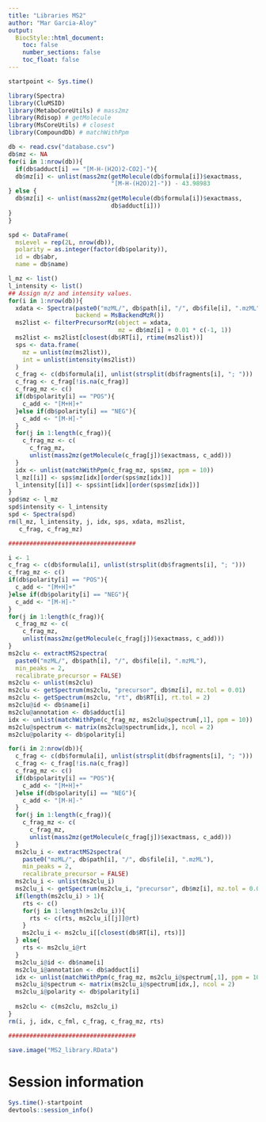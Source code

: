 ```yaml
---
title: "Libraries MS2"
author: "Mar Garcia-Aloy"
output: 
  BiocStyle::html_document:
    toc: false
    number_sections: false
    toc_float: false
---
```


```r
startpoint <- Sys.time()
```

```r
library(Spectra)
library(CluMSID)
library(MetaboCoreUtils) # mass2mz
library(Rdisop) # getMolecule
library(MsCoreUtils) # closest
library(CompoundDb) # matchWithPpm 

db <- read.csv("database.csv")
db$mz <- NA
for(i in 1:nrow(db)){
  if(db$adduct[i] == "[M-H-(H2O)2-CO2]-"){
  db$mz[i] <- unlist(mass2mz(getMolecule(db$formula[i])$exactmass, 
                             "[M-H-(H2O)2]-")) - 43.98983
} else {
  db$mz[i] <- unlist(mass2mz(getMolecule(db$formula[i])$exactmass, 
                             db$adduct[i]))
}
}

spd <- DataFrame(
  msLevel = rep(2L, nrow(db)),
  polarity = as.integer(factor(db$polarity)),
  id = db$abr,
  name = db$name)

l_mz <- list()
l_intensity <- list()
## Assign m/z and intensity values.
for(i in 1:nrow(db)){
  xdata <- Spectra(paste0("mzML/", db$path[i], "/", db$file[i], ".mzML"), 
                   backend = MsBackendMzR())
  ms2list <- filterPrecursorMz(object = xdata, 
                               mz = db$mz[i] + 0.01 * c(-1, 1))
  ms2list <- ms2list[closest(db$RT[i], rtime(ms2list))]
  sps <- data.frame(
    mz = unlist(mz(ms2list)),
    int = unlist(intensity(ms2list))
  )
  c_frag <- c(db$formula[i], unlist(strsplit(db$fragments[i], "; ")))
  c_frag <- c_frag[!is.na(c_frag)]
  c_frag_mz <- c()
  if(db$polarity[i] == "POS"){
    c_add <- "[M+H]+"
  }else if(db$polarity[i] == "NEG"){
    c_add <- "[M-H]-"
  }
  for(j in 1:length(c_frag)){
    c_frag_mz <- c(
      c_frag_mz, 
      unlist(mass2mz(getMolecule(c_frag[j])$exactmass, c_add)))
  }
  idx <- unlist(matchWithPpm(c_frag_mz, sps$mz, ppm = 10))
  l_mz[[i]] <- sps$mz[idx][order(sps$mz[idx])]
  l_intensity[[i]] <- sps$int[idx][order(sps$mz[idx])]
}
spd$mz <- l_mz
spd$intensity <- l_intensity
spd <- Spectra(spd)
rm(l_mz, l_intensity, j, idx, sps, xdata, ms2list,
   c_frag, c_frag_mz)

####################################

i <- 1
c_frag <- c(db$formula[i], unlist(strsplit(db$fragments[i], "; ")))
c_frag_mz <- c()
if(db$polarity[i] == "POS"){
  c_add <- "[M+H]+"
}else if(db$polarity[i] == "NEG"){
  c_add <- "[M-H]-"
}
for(j in 1:length(c_frag)){
  c_frag_mz <- c(
    c_frag_mz, 
    unlist(mass2mz(getMolecule(c_frag[j])$exactmass, c_add)))
}
ms2clu <- extractMS2spectra(
  paste0("mzML/", db$path[i], "/", db$file[i], ".mzML"),
  min_peaks = 2,
  recalibrate_precursor = FALSE)
ms2clu <- unlist(ms2clu)
ms2clu <- getSpectrum(ms2clu, "precursor", db$mz[i], mz.tol = 0.01)
ms2clu <- getSpectrum(ms2clu, "rt", db$RT[i], rt.tol = 2)
ms2clu@id <- db$name[i]
ms2clu@annotation <- db$adduct[i]
idx <- unlist(matchWithPpm(c_frag_mz, ms2clu@spectrum[,1], ppm = 10))
ms2clu@spectrum <- matrix(ms2clu@spectrum[idx,], ncol = 2)
ms2clu@polarity <- db$polarity[i]

for(i in 2:nrow(db)){
  c_frag <- c(db$formula[i], unlist(strsplit(db$fragments[i], "; ")))
  c_frag <- c_frag[!is.na(c_frag)]
  c_frag_mz <- c()
  if(db$polarity[i] == "POS"){
    c_add <- "[M+H]+"
  }else if(db$polarity[i] == "NEG"){
    c_add <- "[M-H]-"
  }
  for(j in 1:length(c_frag)){
    c_frag_mz <- c(
      c_frag_mz, 
      unlist(mass2mz(getMolecule(c_frag[j])$exactmass, c_add)))
  }
  ms2clu_i <- extractMS2spectra(
    paste0("mzML/", db$path[i], "/", db$file[i], ".mzML"),
    min_peaks = 2,
    recalibrate_precursor = FALSE)
  ms2clu_i <- unlist(ms2clu_i)
  ms2clu_i <- getSpectrum(ms2clu_i, "precursor", db$mz[i], mz.tol = 0.01)
  if(length(ms2clu_i) > 1){
    rts <- c()
    for(j in 1:length(ms2clu_i)){
      rts <- c(rts, ms2clu_i[[j]]@rt)
    }
    ms2clu_i <- ms2clu_i[[closest(db$RT[i], rts)]]
  } else{
    rts <- ms2clu_i@rt
  }
  ms2clu_i@id <- db$name[i]
  ms2clu_i@annotation <- db$adduct[i]
  idx <- unlist(matchWithPpm(c_frag_mz, ms2clu_i@spectrum[,1], ppm = 10))
  ms2clu_i@spectrum <- matrix(ms2clu_i@spectrum[idx,], ncol = 2)
  ms2clu_i@polarity <- db$polarity[i]
  
  ms2clu <- c(ms2clu, ms2clu_i)
}
rm(i, j, idx, c_fml, c_frag, c_frag_mz, rts)

####################################

save.image("MS2_library.RData")
```


# Session information

```r
Sys.time()-startpoint
devtools::session_info()
```
